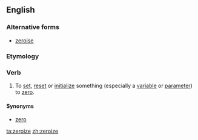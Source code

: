 ==English==

===Alternative forms===
* [[zeroise]]

===Etymology===
{{suffix|en|zero|ize}}

===Verb===
{{en-verb|zeroiz}}

# {{lb|en|nonstandard}} To [[set]], [[reset]] or [[initialize]] something (especially a [[variable]] or [[parameter]]) to [[zero]].

====Synonyms====
* [[zero]]

[[ta:zeroize]]
[[zh:zeroize]]
